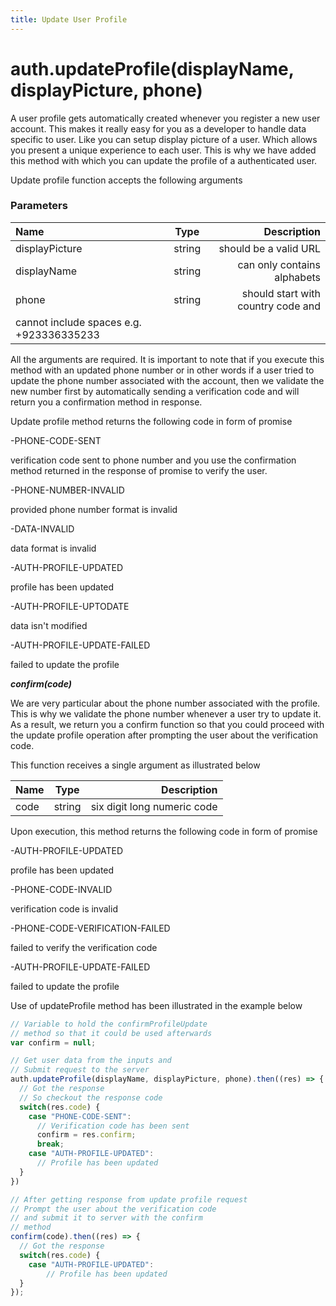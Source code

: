 ```yaml
---
title: Update User Profile
---
```


# auth.updateProfile(displayName, displayPicture, phone)

A user profile gets automatically created whenever you register a new user account. This makes it really easy for you as a developer to handle data specific to user. Like you can setup display picture of a user. Which allows you present a unique experience to each user. This is why we have added this method with which you can update the profile of a authenticated user.

Update profile function accepts the following arguments

### Parameters

| Name       | Type |   Description |
| :------------ | :---------: | ----------: |
| displayPicture   |    string     |   should be a valid URL |
| displayName |     string        |   can only contains alphabets |
| phone    |    string     |  should start with country code and
cannot include spaces e.g. +923336335233 |


All the arguments are required. It is important to note that if you execute this method with an updated phone number or in other words if a user tried to update the phone number associated with the account, then we validate the new number first by automatically sending a verification code and will return you a confirmation method in response.

Update profile method returns the following code in form of promise

-PHONE-CODE-SENT

verification code sent to phone number
and you use the confirmation method returned
in the response of promise to verify the user.

-PHONE-NUMBER-INVALID

provided phone number format is invalid

-DATA-INVALID

data format is invalid

-AUTH-PROFILE-UPDATED

profile has been updated

-AUTH-PROFILE-UPTODATE

data isn't modified

-AUTH-PROFILE-UPDATE-FAILED

failed to update the profile

***confirm(code)***

We are very particular about the phone number associated with the profile. This is why we validate the phone number whenever a user try to update it. As a result, we return you a confirm function so that you could proceed with the update profile operation after prompting the user about the verification code.

This function receives a single argument as illustrated below

| Name       | Type |   Description |
| :------------ | :---------: | ----------: |
| code      |    string    | six digit long numeric code|

Upon execution, this method returns the following code in form of promise

-AUTH-PROFILE-UPDATED

profile has been updated

-PHONE-CODE-INVALID

verification code is invalid

-PHONE-CODE-VERIFICATION-FAILED

failed to verify the verification code

-AUTH-PROFILE-UPDATE-FAILED

failed to update the profile

Use of updateProfile method has been illustrated in the example below

```js
// Variable to hold the confirmProfileUpdate
// method so that it could be used afterwards
var confirm = null;

// Get user data from the inputs and
// Submit request to the server
auth.updateProfile(displayName, displayPicture, phone).then((res) => {
  // Got the response
  // So checkout the response code
  switch(res.code) {
    case "PHONE-CODE-SENT": 
      // Verification code has been sent
      confirm = res.confirm;
      break;
    case "AUTH-PROFILE-UPDATED":
      // Profile has been updated
  }
})

// After getting response from update profile request
// Prompt the user about the verification code
// and submit it to server with the confirm 
// method
confirm(code).then((res) => {
  // Got the response
  switch(res.code) {
    case "AUTH-PROFILE-UPDATED":
        // Profile has been updated
  }
});
```

